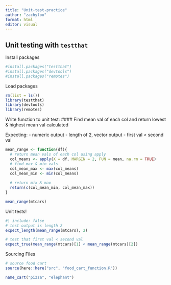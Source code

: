 ```yaml
---
title: "Unit-test-practice"
author: "zachyloo"
format: html
editor: visual
---
```


## Unit testing with `testthat`

Install packages

```r
#install.packages("testthat")
#install.packages("devtools")
#install.packages("remotes")
```

Load packages

```r
rm(list = ls())
library(testthat)
library(devtools)
library(remotes)
```

Write function to unit test: \#### Find mean val of each col and return lowest & highest mean val calculated

Expecting: - numeric output - length of 2, vector output - first val \< second val

```r
mean_range <- function(df){
  # return mean vals of each col using apply
  col_means <- apply(X = df, MARGIN = 2, FUN = mean, na.rm = TRUE)
  # find max & min vals
  col_mean_max <- max(col_means)
  col_mean_min <- min(col_means)
  
  # return mix & max
  return(c(col_mean_min, col_mean_max))
}

mean_range(mtcars)

```

Unit tests!

```r
#| include: false
# test output is length 2
expect_length(mean_range(mtcars), 2)

# test that first val < second val
expect_true(mean_range(mtcars)[1] < mean_range(mtcars)[2])
```

Sourcing Files

```r
# source food cart
source(here::here("src", "food_cart_function.R"))

name_cart("pizza", "elephant")
```

